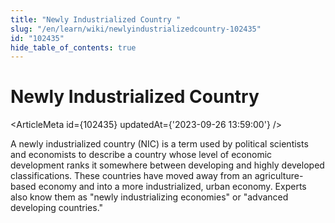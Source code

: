 ```yaml
---
title: "Newly Industrialized Country "
slug: "/en/learn/wiki/newlyindustrializedcountry-102435"
id: "102435"
hide_table_of_contents: true
---
```



# Newly Industrialized Country 

<ArticleMeta id={102435} updatedAt={'2023-09-26 13:59:00'} />
<div className='border-solid border-b border-t-0 my-4 border-[var(--ifm-color-gray-300)]' />

A newly industrialized country (NIC) is a term used by political scientists and economists to describe a country whose level of economic development ranks it somewhere between developing and highly developed classifications. These countries have moved away from an agriculture-based economy and into a more industrialized, urban economy. Experts also know them as "newly industrializing economies" or "advanced developing countries."
